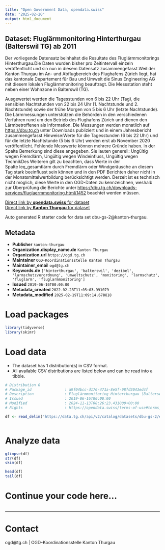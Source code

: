 ```yaml
---
title: "Open Government Data, opendata.swiss"
date: "2025-02-20"
output: html_document
---
```


## Dataset: Fluglärmmonitoring Hinterthurgau (Balterswil TG) ab 2011

Der vorliegende Datensatz beinhaltet die Resultate des Fluglärmmonitorings Hinterthurgau.Die Daten wurden bisher pro Zeitintervall einzeln veröffentlicht und sin nun in diesem Datensatz zusammengefasst.Weil der Kanton Thurgau im An- und Abflugbereich des Flughafens Zürich liegt, hat das kantonale Departement für Bau und Umwelt die Sinus Engineering AG mit diesem lokalen Fluglärmmonitoring beauftragt. Die Messstation steht neben einer Wohnzone in Balterswil (TG).

Ausgewertet werden die Tagesstunden von 6 bis 22 Uhr (Tag), die sensiblen Nachtstunden von 22 bis 24 Uhr (1. Nachtstunde und 2. Nachtstunde) sowie der frühe Morgen von 5 bis 6 Uhr (letzte Nachtstunde). Die Lärmmessungen unterstützen die Behörden in den verschiedenen Verfahren rund um den Betrieb des Flughafens Zürich und dienen den Lärmbetroffenen als Information. Die Messungen werden monatlich auf [https://dbu.tg.ch](https://dbu.tg.ch/downloads-services/fluglaermmonitoring.html/1452) unter Downloads publiziert und in einem Jahresbericht zusammengefasst.Hinweise:Werte für die Tagesstunden (6 bis 22 Uhr) und für die letzte Nachtstunde (5 bis 6 Uhr) werden erst ab November 2020 veröffentlicht. Fehlende Messwerte können mehrere Gründe haben. In der Spalte Bemerkung sind diese angegeben. Sie lauten generell: Ungültig wegen Fremdlärm, Ungültig wegen Windeinfluss, Ungültig wegen TechnikDes Weiteren gilt zu beachten, dass Werte in der Spalte leq_gesamtlärm durch Fremdlärm oder Windgeräusche an diesem Tag stark beeinflusst sein können und in den PDF Berichten daher nicht in der Monatsmittelwertbildung berücksichtigt werden. Derzeit ist es technisch nicht möglich, diese Werte in den OGD-Daten zu kennzeichnen, weshalb zur Überprüfung die Berichte unter [https://dbu.tg.ch/downloads-services/fluglaermmonitoring.html/1452](https://dbu.tg.ch/downloads-services/fluglaermmonitoring.html/1452) beachtet werden müssen.

[Direct link by **opendata.swiss** for dataset](https://opendata.swiss/de/dataset/fluglarmmonitoring-hinterthurgau-balterswil-tg-2-nachtstunde)<br>
[Direct link by **Kanton Thurgau** for dataset](https://data.tg.ch/explore/dataset/dbu-gs-2/)

Auto generated R starter code for data set dbu-gs-2@kanton-thurgau.

## Metadata

- **Publisher** `kanton-thurgau`
- **Organization.display_name.de** `Kanton Thurgau`
- **Organization.url** `https://ogd.tg.ch`
- **Maintainer** `OGD-Koordinationsstelle Kanton Thurgau`
- **Maintainer_email** `ogd@tg.ch`
- **Keywords.de** `['hinterthurgau', 'balterswil', 'dezibel', 'larmschutzverordnung', 'umweltschutz', 'monitoring', 'larmschutz', 'fluglarm', 'fluglarmmonitoring']`
- **Issued** `2019-06-16T00:00:00`
- **Metadata_created** `2022-02-28T11:05:03.991079`
- **Metadata_modified** `2025-02-19T11:09:14.678818`


# Load packages

```r

library(tidyverse)
library(skimr)

```

# Load data

-   The dataset has 1 distribution(s) in CSV format.
-   All available CSV distributions are listed below and can be read into a tibble.

```r

# Distribution 0
# Package_id               : a9f04bcc-d176-471a-8e5f-98fd3043ed4f
# Description              : Fluglärmmonitoring Hinterthurgau (Balterswil TG) ab 2011 (csv)
# Issued                   : 2019-06-16T00:00:00
# Modified                 : 2024-11-13T08:26:23.431000+00:00
# Rights                   : https://opendata.swiss/terms-of-use#terms_by

df <- read_delim('https://data.tg.ch/api/v2/catalog/datasets/dbu-gs-2/exports/csv?use_labels=true')



```

# Analyze data

```r

glimpse(df)
str(df)
skim(df)

head(df)
tail(df)

```

# Continue your code here...

```r

```

------------------------------------------------------------------------

# Contact

ogd@tg.ch | OGD-Koordinationsstelle Kanton Thurgau
